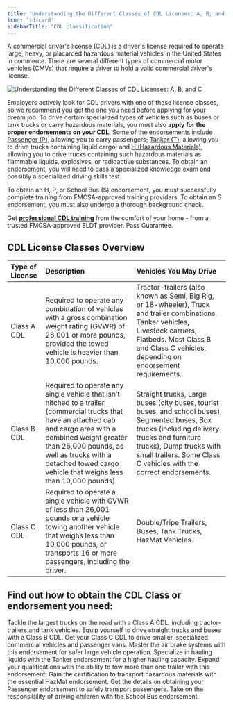 ```yaml
---
title: 'Understanding the Different Classes of CDL Licenses: A, B, and C'
icon: 'id-card'
sidebarTitle: "CDL classification"
---
```


A commercial driver's license (CDL) is a driver's license required to operate large, heavy, or placarded hazardous material vehicles in the United States in commerce. There are several different types of commercial motor vehicles (CMVs) that require a driver to hold a valid commercial driver's license.

<Frame>
  <img src="https://driving-tests.org/wp-content/uploads/2021/04/cdl-license-types.jpeg" alt="Understanding the Different Classes of CDL Licenses: A, B, and C"/>
</Frame>

Employers actively look for CDL drivers with one of these license classes, so we recommend you get the one you need before applying for your dream job. To drive certain specialized types of vehicles such as buses or tank trucks or carry hazardous materials, you must also **apply for the proper endorsements on your CDL**. Some of the [endorsements](/cdl-types/endorsements/introduction) include [Passenger (P)](/cdl-types/endorsements/passenger), allowing you to carry passengers; [Tanker (T)](/cdl-types/endorsements/tanker), allowing you to drive trucks containing liquid cargo; and [H (Hazardous Materials)](/cdl-types/endorsements/hazmat), allowing you to drive trucks containing such hazardous materials as flammable liquids, explosives, or radioactive substances. To obtain an endorsement, you will need to pass a specialized knowledge exam and possibly a specialized driving skills test. 

To obtain an H, P, or School Bus (S) endorsement, you must successfully complete training from FMCSA-approved training providers. To obtain an S endorsement, you must also undergo a thorough background check.

<Tip>Get [**professional CDL training**](https://driving-tests.org/cdl-premium/) from the comfort of your home - from a trusted FMCSA-approved ELDT provider. Pass Guarantee.</Tip>

## CDL License Classes Overview
| Type of License | Description | Vehicles You May Drive |
|:----------------|:-------------|:-----------------------|
| Class A CDL | Required to operate any combination of vehicles with a gross combination weight rating (GVWR) of 26,001 or more pounds, provided the towed vehicle is heavier than 10,000 pounds. | Tractor-trailers (also known as Semi, Big Rig, or 18-wheeler), Truck and trailer combinations, Tanker vehicles, Livestock carriers, Flatbeds. Most Class B and Class C vehicles, depending on endorsement requirements. |
| Class B CDL | Required to operate any single vehicle that isn’t hitched to a trailer (commercial trucks that have an attached cab and cargo area with a combined weight greater than 26,000 pounds, as well as trucks with a detached towed cargo vehicle that weighs less than 10,000 pounds). | Straight trucks, Large buses (city buses, tourist buses, and school buses), Segmented buses, Box trucks (including delivery trucks and furniture trucks), Dump trucks with small trailers. Some Class C vehicles with the correct endorsements. |
| Class C CDL | Required to operate a single vehicle with GVWR of less than 26,001 pounds or a vehicle towing another vehicle that weighs less than 10,000 pounds, or transports 16 or more passengers, including the driver. | Double/Tripe Trailers, Buses, Tank Trucks, HazMat Vehicles. |

## Find out how to obtain the CDL Class or endorsement you need:

<CardGroup cols={3}>
  <Card
    title="CDL Class A"
    icon="truck"
    href="/cdl-types/class-a-cdl"
  >
    Tackle the largest trucks on the road with a Class A CDL, including tractor-trailers and tank vehicles.
  </Card>
  <Card
    title="CDL Class B"
    icon="bus"
    href="/cdl-types/class-b-cdl"
  >
    Equip yourself to drive straight trucks and buses with a Class B CDL.
  </Card>
  <Card
    title="CDL Class C"
    icon="van-shuttle"
    href="/cdl-types/class-c-cdl"
  >
    Get your Class C CDL to drive smaller, specialized commercial vehicles and passenger vans.
  </Card>
  <Card
    title="Air Brakes Endorsement"
    icon="wind"
    href="/cdl-types/endorsements/air-brakes"
  >
    Master the air brake systems with this endorsement for safer large vehicle operation.
  </Card>
  <Card
    title="Tanker Endorsement"
    icon="gas-pump"
    href="/cdl-types/endorsements/tanker"
  >
    Specialize in hauling liquids with the Tanker endorsement for a higher hauling capacity.
  </Card>
  <Card
    title="Doubles/Triples Endorsement"
    icon="trailer"
    href="/cdl-types/endorsements/doubles-triples"
  >
    Expand your qualifications with the ability to tow more than one trailer with this endorsement.
  </Card>
  <Card
    title="HazMat Endorsement"
    icon="biohazard"
    href="/cdl-types/endorsements/hazmat"
  >
    Gain the certification to transport hazardous materials with the essential HazMat endorsement.
  </Card>
  <Card
    title="Passenger Endorsement"
    icon="users"
    href="/cdl-types/endorsements/passenger"
  >
    Get the details on obtaining your Passenger endorsement to safely transport passengers.
  </Card>
  <Card
    title="School Bus Endorsement"
    icon="school-bus"
    href="/cdl-types/endorsements/school-bus"
  >
    Take on the responsibility of driving children with the School Bus endorsement.
  </Card>
</CardGroup>

